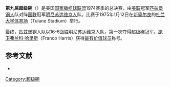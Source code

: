 {{noteTA
|1=zh-cn:超级碗; zh-tw:超級盃; zh-hk:超級碗;
}}
'''第九届超级碗'''（{{lang|en|Super Bowl IX}}）是美国[[国家橄榄球联盟|国家橄榄球联盟]]1974赛季的总决赛，由[[美国橄榄球联合会|美联]]冠军[[匹兹堡钢人|匹兹堡钢人]]队对阵[[国家橄榄球联合会|国联]]冠军[[明尼苏达维京人|明尼苏达维京人]]队。比赛于1975年1月12日在[[新奥尔良|新奥尔良]]的[[杜兰大学体育场|杜兰大学体育场]]（Tulane Stadium）举行。

最终，匹兹堡钢人队以16-6战胜明尼苏达维京人队，第一次夺得超级碗冠军。[[跑卫|跑卫]][[弗兰科·哈里斯|弗兰科·哈里斯]]（Franco Harris）获得[[超级碗最有价值球员|最有价值球员]]称号。

== 参考文献 ==
{{ReflistH}}
* {{cite web|url=http://www.nfl.com/superbowl/history/recap/sb{{lc:IX}}|title=Super Bowl IX|publisher=Official NFL web site}}{{Dead link|date=2018年6月 |bot=InternetArchiveBot |fix-attempted=no }}{{en}}
{{ReflistF}}

{{Super Bowl}}

[[Category:超级碗|Category:超级碗]]

{{American Football-stub}}